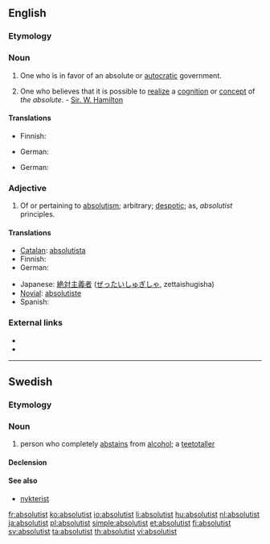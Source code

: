 {{wikipedia}}
==English==

===Etymology===
{{suffix|absolute|ist}}

===Noun===
{{en-noun}}

# One who is in favor of an absolute or [[autocratic]] government.
# {{metaphysics}} One who believes that it is possible to [[realize]] a [[cognition]] or [[concept]] of ''the absolute''. - [[Sir. W. Hamilton]]

====Translations====
{{trans-top|one who favors autocratic government}}
* Finnish: {{t+|fi|absolutisti}}
{{trans-mid}}
* German: {{t-|de|Absolutist|m}}
{{trans-bottom}}

{{trans-top|metaphysics}}
* German: {{t-|de|Absolutist|m}}
{{trans-mid}}
{{trans-bottom}}

===Adjective===
{{en-adj}}

# Of or pertaining to [[absolutism]]; arbitrary; [[despotic]]; as, ''absolutist'' principles.

====Translations====
{{trans-top|of or pertaining to absolutism}}
* [[Catalan]]: [[absolutista]] {{m|f}}
* Finnish: {{t-|fi|absolutistinen}}
* German: {{t|de|absolutistisch}}
{{trans-mid}}
* Japanese: [[絶対主義者]] ([[ぜったいしゅぎしゃ]], zettaishugisha)
* [[Novial]]: [[absolutiste]]
* Spanish: {{t+|es|absolutista}}
{{trans-bottom}}

===External links===
* {{R:OneLook}}
* {{R:Webster 1913}}

----

==Swedish==

===Etymology===
{{suffix|absolut|ist|lang=sv}}

===Noun===
{{sv-noun|g=c}}

# person who completely [[abstains]] from [[alcohol]]; a [[teetotaller]]

====Declension====
{{sv-noun-reg-er}}

====See also====
* [[nykterist]]

[[fr:absolutist]]
[[ko:absolutist]]
[[io:absolutist]]
[[li:absolutist]]
[[hu:absolutist]]
[[nl:absolutist]]
[[ja:absolutist]]
[[pl:absolutist]]
[[simple:absolutist]]
[[et:absolutist]]
[[fi:absolutist]]
[[sv:absolutist]]
[[ta:absolutist]]
[[th:absolutist]]
[[vi:absolutist]]